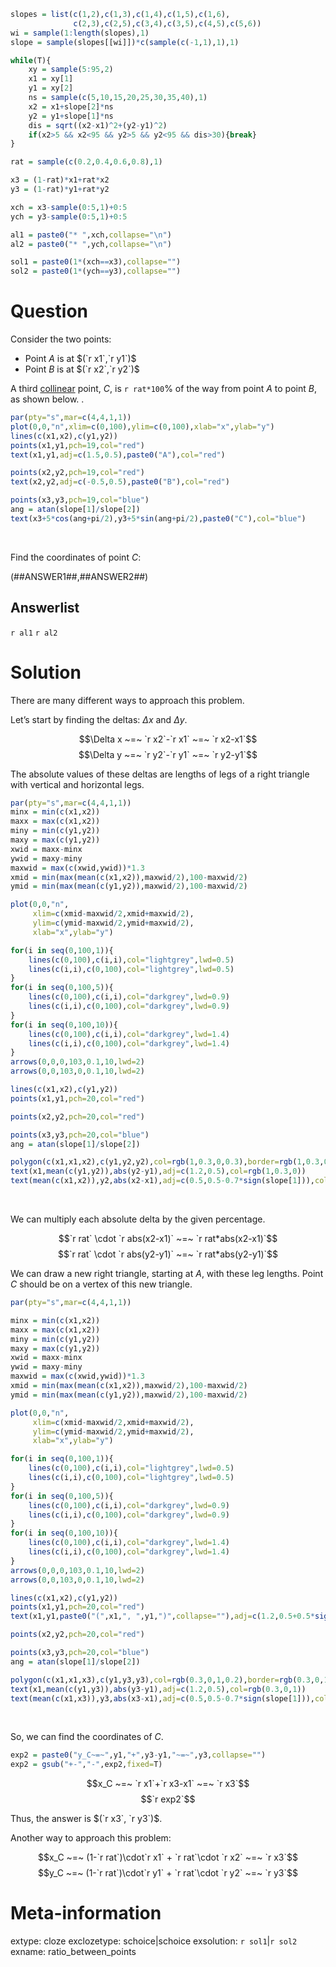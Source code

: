 ```r
slopes = list(c(1,2),c(1,3),c(1,4),c(1,5),c(1,6),
              c(2,3),c(2,5),c(3,4),c(3,5),c(4,5),c(5,6))
wi = sample(1:length(slopes),1)
slope = sample(slopes[[wi]])*c(sample(c(-1,1),1),1)

while(T){
    xy = sample(5:95,2)
    x1 = xy[1]
    y1 = xy[2]
    ns = sample(c(5,10,15,20,25,30,35,40),1)
    x2 = x1+slope[2]*ns
    y2 = y1+slope[1]*ns
    dis = sqrt((x2-x1)^2+(y2-y1)^2)
    if(x2>5 && x2<95 && y2>5 && y2<95 && dis>30){break}
}

rat = sample(c(0.2,0.4,0.6,0.8),1)

x3 = (1-rat)*x1+rat*x2
y3 = (1-rat)*y1+rat*y2

xch = x3-sample(0:5,1)+0:5
ych = y3-sample(0:5,1)+0:5

al1 = paste0("* ",xch,collapse="\n")
al2 = paste0("* ",ych,collapse="\n")

sol1 = paste0(1*(xch==x3),collapse="")
sol2 = paste0(1*(ych==y3),collapse="")

```

Question
========

Consider the two points:

* Point $A$ is at $(`r x1`,`r y1`)$
* Point $B$ is at $(`r x2`,`r y2`)$

A third [collinear](https://en.wikipedia.org/wiki/Collinearity) point, $C$, is `r rat*100`% of the way from point $A$ to point $B$, as shown below. .

```r
par(pty="s",mar=c(4,4,1,1))
plot(0,0,"n",xlim=c(0,100),ylim=c(0,100),xlab="x",ylab="y")
lines(c(x1,x2),c(y1,y2))
points(x1,y1,pch=19,col="red")
text(x1,y1,adj=c(1.5,0.5),paste0("A"),col="red")

points(x2,y2,pch=19,col="red")
text(x2,y2,adj=c(-0.5,0.5),paste0("B"),col="red")

points(x3,y3,pch=19,col="blue")
ang = atan(slope[1]/slope[2])
text(x3+5*cos(ang+pi/2),y3+5*sin(ang+pi/2),paste0("C"),col="blue")
```
\

Find the coordinates of point $C$:

(##ANSWER1##,##ANSWER2##)

Answerlist
--------

`r al1`
`r al2`


Solution
========

There are many different ways to approach this problem.

Let's start by finding the deltas: $\Delta x$ and $\Delta y$.

$$\Delta x ~=~ `r x2`-`r x1` ~=~ `r x2-x1`$$
$$\Delta y ~=~ `r y2`-`r y1` ~=~ `r y2-y1`$$

The absolute values of these deltas are lengths of legs of a right triangle with vertical and horizontal legs.

```r
par(pty="s",mar=c(4,4,1,1))
minx = min(c(x1,x2))
maxx = max(c(x1,x2))
miny = min(c(y1,y2))
maxy = max(c(y1,y2))
xwid = maxx-minx
ywid = maxy-miny
maxwid = max(c(xwid,ywid))*1.3
xmid = min(max(mean(c(x1,x2)),maxwid/2),100-maxwid/2)
ymid = min(max(mean(c(y1,y2)),maxwid/2),100-maxwid/2)

plot(0,0,"n",
     xlim=c(xmid-maxwid/2,xmid+maxwid/2),
     ylim=c(ymid-maxwid/2,ymid+maxwid/2),
     xlab="x",ylab="y")

for(i in seq(0,100,1)){
    lines(c(0,100),c(i,i),col="lightgrey",lwd=0.5)
    lines(c(i,i),c(0,100),col="lightgrey",lwd=0.5)
}
for(i in seq(0,100,5)){
    lines(c(0,100),c(i,i),col="darkgrey",lwd=0.9)
    lines(c(i,i),c(0,100),col="darkgrey",lwd=0.9)
}
for(i in seq(0,100,10)){
    lines(c(0,100),c(i,i),col="darkgrey",lwd=1.4)
    lines(c(i,i),c(0,100),col="darkgrey",lwd=1.4)
}
arrows(0,0,0,103,0.1,10,lwd=2)
arrows(0,0,103,0,0.1,10,lwd=2)

lines(c(x1,x2),c(y1,y2))
points(x1,y1,pch=20,col="red")

points(x2,y2,pch=20,col="red")

points(x3,y3,pch=20,col="blue")
ang = atan(slope[1]/slope[2])

polygon(c(x1,x1,x2),c(y1,y2,y2),col=rgb(1,0.3,0,0.3),border=rgb(1,0.3,0))
text(x1,mean(c(y1,y2)),abs(y2-y1),adj=c(1.2,0.5),col=rgb(1,0.3,0))
text(mean(c(x1,x2)),y2,abs(x2-x1),adj=c(0.5,0.5-0.7*sign(slope[1])),col=rgb(1,0.3,0))

```
\

We can multiply each absolute delta by the given percentage.

$$`r rat` \cdot `r abs(x2-x1)` ~=~ `r rat*abs(x2-x1)`$$
$$`r rat` \cdot `r abs(y2-y1)` ~=~ `r rat*abs(y2-y1)`$$

We can draw a new right triangle, starting at $A$, with these leg lengths. Point $C$ should be on a vertex of this new triangle.

```r
par(pty="s",mar=c(4,4,1,1))

minx = min(c(x1,x2))
maxx = max(c(x1,x2))
miny = min(c(y1,y2))
maxy = max(c(y1,y2))
xwid = maxx-minx
ywid = maxy-miny
maxwid = max(c(xwid,ywid))*1.3
xmid = min(max(mean(c(x1,x2)),maxwid/2),100-maxwid/2)
ymid = min(max(mean(c(y1,y2)),maxwid/2),100-maxwid/2)

plot(0,0,"n",
     xlim=c(xmid-maxwid/2,xmid+maxwid/2),
     ylim=c(ymid-maxwid/2,ymid+maxwid/2),
     xlab="x",ylab="y")

for(i in seq(0,100,1)){
    lines(c(0,100),c(i,i),col="lightgrey",lwd=0.5)
    lines(c(i,i),c(0,100),col="lightgrey",lwd=0.5)
}
for(i in seq(0,100,5)){
    lines(c(0,100),c(i,i),col="darkgrey",lwd=0.9)
    lines(c(i,i),c(0,100),col="darkgrey",lwd=0.9)
}
for(i in seq(0,100,10)){
    lines(c(0,100),c(i,i),col="darkgrey",lwd=1.4)
    lines(c(i,i),c(0,100),col="darkgrey",lwd=1.4)
}
arrows(0,0,0,103,0.1,10,lwd=2)
arrows(0,0,103,0,0.1,10,lwd=2)

lines(c(x1,x2),c(y1,y2))
points(x1,y1,pch=20,col="red")
text(x1,y1,paste0("(",x1,", ",y1,")",collapse=""),adj=c(1.2,0.5+0.5*sign(slope[1])),col="red")

points(x2,y2,pch=20,col="red")

points(x3,y3,pch=20,col="blue")
ang = atan(slope[1]/slope[2])

polygon(c(x1,x1,x3),c(y1,y3,y3),col=rgb(0.3,0,1,0.2),border=rgb(0.3,0,1))
text(x1,mean(c(y1,y3)),abs(y3-y1),adj=c(1.2,0.5),col=rgb(0.3,0,1))
text(mean(c(x1,x3)),y3,abs(x3-x1),adj=c(0.5,0.5-0.7*sign(slope[1])),col=rgb(0.3,0,1))

```
\

So, we can find the coordinates of $C$.

```r
exp2 = paste0("y_C~=~",y1,"+",y3-y1,"~=~",y3,collapse="")
exp2 = gsub("+-","-",exp2,fixed=T)
```

$$x_C ~=~ `r x1`+`r x3-x1` ~=~ `r x3`$$
$$`r exp2`$$

Thus, the answer is $(`r x3`, `r y3`)$.

Another way to approach this problem:

$$x_C ~=~ (1-`r rat`)\cdot`r x1` + `r rat`\cdot `r x2` ~=~ `r x3`$$
$$y_C ~=~ (1-`r rat`)\cdot`r y1` + `r rat`\cdot `r y2` ~=~ `r y3`$$


Meta-information
============
extype: cloze
exclozetype: schoice|schoice
exsolution: `r sol1`|`r sol2`
exname: ratio_between_points